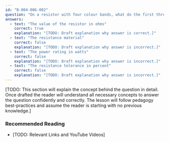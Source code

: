 ```yaml
---
id: "B-004-006-002"
question: "On a resistor with four colour bands, what do the first three colour bands indicate?"
answers:
  - text: "The value of the resistor in ohms"
    correct: true
    explanation: "[TODO: Draft explanation why answer is correct.]"
  - text: "The resistance material"
    correct: false
    explanation: "[TODO: Draft explanation why answer is incorrect.]"
  - text: "The power rating in watts"
    correct: false
    explanation: "[TODO: Draft explanation why answer is incorrect.]"
  - text: "The resistance tolerance in percent"
    correct: false
    explanation: "[TODO: Draft explanation why answer is incorrect.]"
---
```


[TODO: This section will explain the concept behind the question in detail. Once drafted the reader will understand all necessary concepts to answer the question confidently and correctly. The lesson will follow pedagogy best-practices and assume the reader is starting with no previous knowledge.]

### Recommended Reading

- [TODO: Relevant Links and YouTube Videos]
